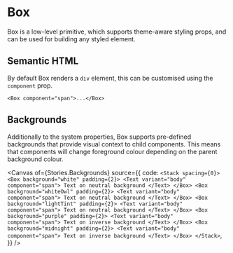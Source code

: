 
<Meta of={Stories} />

# Box

Box is a low-level primitive, which supports theme-aware styling props, and can
be used for building any styled element.

## Semantic HTML

By default Box renders a `div` element, this can be customised using the
`component` prop.

```tsx dark
<Box component="span">...</Box>
```

## Backgrounds

Additionally to the system properties, Box supports pre-defined backgrounds
that provide visual context to child components. This means that components
will change foreground colour depending on the parent background colour.

<Canvas
  of={Stories.Backgrounds}
  source={{
    code: `
<Stack spacing={0}>
  <Box background="white" padding={2}>
    <Text variant="body" component="span">
      Text on neutral background
    </Text>
  </Box>
  <Box background="whiteOwl" padding={2}>
    <Text variant="body" component="span">
      Text on neutral background
    </Text>
  </Box>
  <Box background="lightTint" padding={2}>
    <Text variant="body" component="span">
      Text on neutral background
    </Text>
  </Box>
  <Box background="purple" padding={2}>
    <Text variant="body" component="span">
      Text on inverse background
    </Text>
  </Box>
  <Box background="midnight" padding={2}>
    <Text variant="body" component="span">
      Text on inverse background
    </Text>
  </Box>
</Stack>
    `,
  }}
/>
